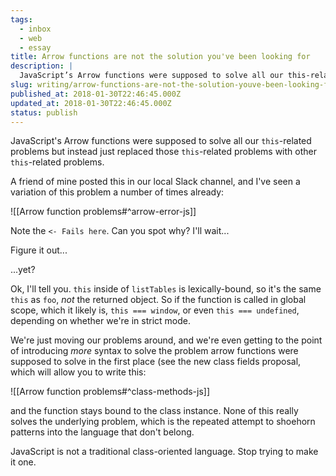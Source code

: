 ```yaml
---
tags:
  - inbox
  - web
  - essay
title: Arrow functions are not the solution you've been looking for
description: |
  JavaScript’s Arrow functions were supposed to solve all our this-related problems but instead just replaced those this-related problems with other this-related problems. A friend of mine posted this in our local Slack channel, and I’ve seen a variation of this problem a number of times already: Note the \<- Fails here. Can you spot why? \[…]
slug: writing/arrow-functions-are-not-the-solution-youve-been-looking-for
published_at: 2018-01-30T22:46:45.000Z
updated_at: 2018-01-30T22:46:45.000Z
status: publish
---
```

JavaScript's Arrow functions were supposed to solve all our `this`-related problems but instead just replaced those `this`-related problems with other `this`-related problems.

A friend of mine posted this in our local Slack channel, and I've seen a variation of this problem a number of times already:

!\[\[Arrow function problems#^arrow-error-js]]

Note the `<- Fails here`. Can you spot why? I'll wait...

Figure it out...

...yet?

Ok, I'll tell you. `this` inside of `listTables` is lexically-bound, so it's the same `this` as `foo`, *not* the returned object. So if the function is called in global scope, which it likely is, `this === window`, or even `this === undefined`, depending on whether we're in strict mode.

We're just moving our problems around, and we're even getting to the point of introducing *more* syntax to solve the problem arrow functions were supposed to solve in the first place (see the new class fields proposal, which will allow you to write this:

!\[\[Arrow function problems#^class-methods-js]]

and the function stays bound to the class instance. None of this really solves the underlying problem, which is the repeated attempt to shoehorn patterns into the language that don't belong.

JavaScript is not a traditional class-oriented language. Stop trying to make it one.
